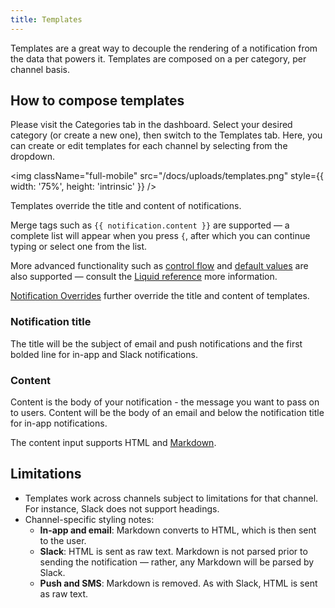 ```yaml
---
title: Templates
---
```


Templates are a great way to decouple the rendering of a notification from the data that powers it. Templates are composed on a per category, per channel basis.

## How to compose templates

Please visit the Categories tab in the dashboard. Select your desired category (or create a new one), then switch to the Templates tab. Here, you can create or edit templates for each channel by selecting from the dropdown.

<img
  className="full-mobile"
  src="/docs/uploads/templates.png"
  style={{ width: '75%', height: 'intrinsic' }}
/>

Templates override the title and content of notifications.

Merge tags such as `{{ notification.content }}` are supported — a complete list will appear when you press `{`, after which you can continue typing or select one from the list.

More advanced functionality such as [control flow](https://shopify.github.io/liquid/tags/control-flow/) and [default values](https://shopify.github.io/liquid/filters/default/) are also supported — consult the [Liquid reference](https://shopify.github.io/liquid/basics/introduction/) more information.

[Notification Overrides](/docs/overrides) further override the title and content of templates.

### Notification title

The title will be the subject of email and push notifications and the first bolded line for in-app and Slack notifications.

### Content

Content is the body of your notification - the message you want to pass on to users. Content will be the body of an email and below the notification title for in-app notifications.

The content input supports HTML and [Markdown](https://www.markdownguide.org/basic-syntax/).

## Limitations

- Templates work across channels subject to limitations for that channel. For instance, Slack does not support headings.
- Channel-specific styling notes:
  - **In-app and email**: Markdown converts to HTML, which is then sent to the user.
  - **Slack**: HTML is sent as raw text. Markdown is not parsed prior to sending the notification — rather, any Markdown will be parsed by Slack.
  - **Push and SMS**: Markdown is removed. As with Slack, HTML is sent as raw text.
